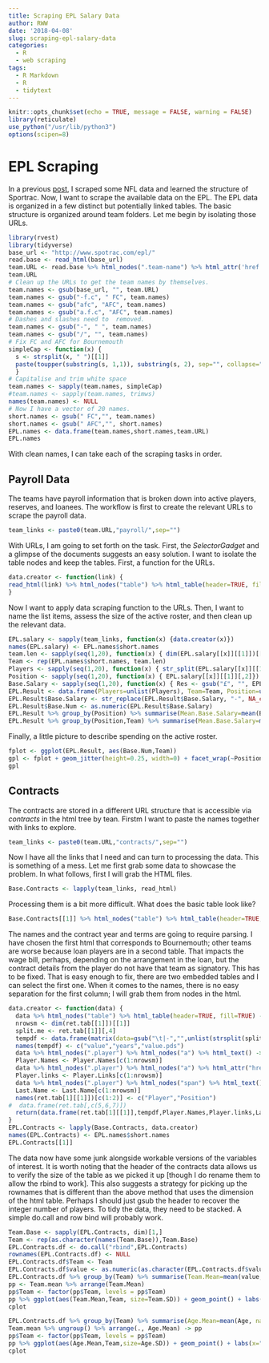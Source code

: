 ---
title: Scraping EPL Salary Data
author: RWW
date: '2018-04-08'
slug: scraping-epl-salary-data
categories:
  - R
  - web scraping
tags:
  - R Markdown
  - R
  - tidytext
---

```{r setup, include=FALSE}
knitr::opts_chunk$set(echo = TRUE, message = FALSE, warning = FALSE)
library(reticulate)
use_python("/usr/lib/python3")
options(scipen=8)
```

# EPL Scraping

In a previous [post](https://www.data.viajes/post/scraping-the-nfl-salary-cap-data-with-python-and-r/), I scraped some NFL data and learned the structure of Sportrac.  Now, I want to scrape the available data on the EPL.  The EPL data is organized in a few distinct but potentially linked tables.  The basic structure is organized around team folders.  Let me begin by isolating those URLs.

```{r ScrapEPL}
library(rvest)
library(tidyverse)
base_url <- "http://www.spotrac.com/epl/"
read.base <- read_html(base_url)
team.URL <- read.base %>% html_nodes(".team-name") %>% html_attr('href')
team.URL
# Clean up the URLs to get the team names by themselves.
team.names <- gsub(base_url, "", team.URL)
team.names <- gsub("-f.c", " FC", team.names)
team.names <- gsub("afc", "AFC", team.names)
team.names <- gsub("a.f.c", "AFC", team.names)
# Dashes and slashes need to  removed.
team.names <- gsub("-", " ", team.names)
team.names <- gsub("/", "", team.names)
# Fix FC and AFC for Bournemouth
simpleCap <- function(x) {
  s <- strsplit(x, " ")[[1]]
  paste(toupper(substring(s, 1,1)), substring(s, 2), sep="", collapse=" ")
  }
# Capitalise and trim white space
team.names <- sapply(team.names, simpleCap)
#team.names <- sapply(team.names, trimws)
names(team.names) <- NULL
# Now I have a vector of 20 names.
short.names <- gsub(" FC","", team.names)
short.names <- gsub(" AFC","", short.names)
EPL.names <- data.frame(team.names,short.names,team.URL)
EPL.names
```

With clean names, I can take each of the scraping tasks in order.


## Payroll Data

The teams have payroll information that is broken down into active players, reserves, and loanees.  The workflow is first to create the relevant URLs to scrape the payroll data. 

```{r PayrollURL}
team_links <- paste0(team.URL,"payroll/",sep="")
```

With URLs, I am going to set forth on the task.  First, the *SelectorGadget* and a glimpse of the documents suggests an easy solution.  I want to isolate the table nodes and keep the tables.  First, a function for the URLs.

```{r PayrollF}
data.creator <- function(link) {
read_html(link) %>% html_nodes("table") %>% html_table(header=TRUE, fill=TRUE)
}
```

Now I want to apply data scraping function to the URLs.  Then, I want to name the list items, assess the size of the active roster, and then clean up the relevant data.

```{r PayrollS}
EPL.salary <- sapply(team_links, function(x) {data.creator(x)})
names(EPL.salary) <- EPL.names$short.names
team.len <- sapply(seq(1,20), function(x) { dim(EPL.salary[[x]][[1]])[[1]]})
Team <- rep(EPL.names$short.names, team.len)
Players <- sapply(seq(1,20), function(x) { str_split(EPL.salary[[x]][[1]][,1], "\t", simplify=TRUE)[,31]})
Position <- sapply(seq(1,20), function(x) { EPL.salary[[x]][[1]][,2]})
Base.Salary <- sapply(seq(1,20), function(x) { Res <- gsub("£", "", EPL.salary[[x]][[1]][,3]); gsub(",","",Res)})
EPL.Result <- data.frame(Players=unlist(Players), Team=Team, Position=unlist(Position), Base.Salary=unlist(Base.Salary))
EPL.Result$Base.Salary <- str_replace(EPL.Result$Base.Salary, "-", NA_character_)
EPL.Result$Base.Num <- as.numeric(EPL.Result$Base.Salary)
EPL.Result %>% group_by(Position) %>% summarise(Mean.Base.Salary=mean(Base.Num, na.rm=TRUE),sdBS=sd(Base.Num, na.rm = TRUE))
EPL.Result %>% group_by(Position,Team) %>% summarise(Mean.Base.Salary=mean(Base.Num, na.rm=TRUE),sdBS=sd(Base.Num, na.rm = TRUE))
```

Finally, a little picture to describe spending on the active roster.

```{r Picture}
fplot <- ggplot(EPL.Result, aes(Base.Num,Team))
gpl <- fplot + geom_jitter(height=0.25, width=0) + facet_wrap(~Position) + labs(x="Base Salary")
gpl
```

## Contracts

The contracts are stored in a different URL structure that is accessible via *contracts* in the html tree by tean.  Firstm I want to paste the names together with links to explore.

```{r ContractURL}
team_links <- paste0(team.URL,"contracts/",sep="")
```

Now I have all the links that I need and can turn to processing the data.  This is something of a mess.  Let me first grab some data to showcase the problem.  In what follows, first I will grab the HTML files.

```{r HTMLEPL}
Base.Contracts <- lapply(team_links, read_html)
```

Processing them is a bit more difficult.  What does the basic table look like?

```{r TabEXP}
Base.Contracts[[1]] %>% html_nodes("table") %>% html_table(header=TRUE, fill=TRUE)
```

The names and the contract year and terms are going to require parsing.  I have chosen the first html that corresponds to Bournemouth; other teams are worse because loan players are in a second table.  That impacts the wage bill, perhaps, depending on the arrangement in the loan, but the contract details from the player do not have that team as signatory.  This has to be fixed.  That is easy enough to fix, there are two embedded tables and I can select the first one.  When it comes to the names, there is no easy separation for the first column; I will grab them from nodes in the html.


```{r EPLContD}
data.creator <- function(data) { 
  data %>% html_nodes("table") %>% html_table(header=TRUE, fill=TRUE) -> ret.tab
  nrowsm <- dim(ret.tab[[1]])[[1]]
  split.me <- ret.tab[[1]][,4]
  tempdf <- data.frame(matrix(data=gsub("\t|-","",unlist(strsplit(split.me, "\\n"))), nrow=nrowsm, byrow=TRUE))
  names(tempdf) <- c("value","years","value.pds")
  data %>% html_nodes(".player") %>% html_nodes("a") %>% html_text() -> Player.Names
  Player.Names <- Player.Names[c(1:nrowsm)]
  data %>% html_nodes(".player") %>% html_nodes("a") %>% html_attr("href") -> Player.Links
  Player.links <- Player.Links[c(1:nrowsm)]
  data %>% html_nodes(".player") %>% html_nodes("span") %>% html_text() -> Last.Name
  Last.Name <- Last.Name[c(1:nrowsm)]
  names(ret.tab[1][[1]])[c(1:2)] <- c("Player","Position")
#  data.frame(ret.tab[,c(5,6,7)]) 
  return(data.frame(ret.tab[1][[1]],tempdf,Player.Names,Player.links,Last.Name))
}
EPL.Contracts <- lapply(Base.Contracts, data.creator)
names(EPL.Contracts) <- EPL.names$short.names
EPL.Contracts[[1]]
```

The data now have some junk alongside workable versions of the variables of interest.  It is worth noting that the header of the contracts data allows us to verify the size of the table as we picked it up [though I do rename them to allow the rbind to work].  This also suggests a strategy for picking up the rownames that is different than the above method that uses the dimension of the html table.  Perhaps I should just gsub the header to recover the integer number of players.  To tidy the data, they need to be stacked.  A simple do.call and row bind will probably work.

```{r EPLT}
Team.Base <- sapply(EPL.Contracts, dim)[1,]
Team <- rep(as.character(names(Team.Base)),Team.Base)
EPL.Contracts.df <- do.call("rbind",EPL.Contracts)
rownames(EPL.Contracts.df) <- NULL
EPL.Contracts.df$Team <- Team
EPL.Contracts.df$value <- as.numeric(as.character(EPL.Contracts.df$value))
EPL.Contracts.df %>% group_by(Team) %>% summarise(Team.Mean=mean(value, na.rm=TRUE)/1e3, Team.SD=sd(value, na.rm=TRUE)) -> Team.mean
pp <- Team.mean %>% arrange(Team.Mean)
pp$Team <- factor(pp$Team, levels = pp$Team)
pp %>% ggplot(aes(Team.Mean,Team, size=Team.SD)) + geom_point() + labs(x="Avg. Contract (1000s)") -> cplot
cplot
```

```{r EPLT2}
EPL.Contracts.df %>% group_by(Team) %>% summarise(Age.Mean=mean(Age, na.rm=TRUE), Age.SD=sd(Age, na.rm=TRUE)) -> Team.mean
Team.mean %>% ungroup() %>% arrange(., Age.Mean) -> pp
pp$Team <- factor(pp$Team, levels = pp$Team)
pp %>% ggplot(aes(Age.Mean,Team,size=Age.SD)) + geom_point() + labs(x="Age") -> cplot
cplot
```
